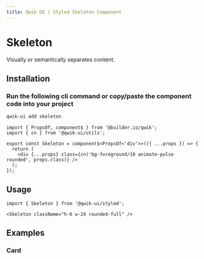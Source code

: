 ```yaml
---
title: Qwik UI | Styled Skeleton Component
---
```



<StatusBanner status={statusByComponent.styled.Skeleton} />

# Skeleton

Visually or semantically separates content.

<Showcase name="hero" />

## Installation

### Run the following cli command or copy/paste the component code into your project

```sh
qwik-ui add skeleton
```

```tsx
import { PropsOf, component$ } from '@builder.io/qwik';
import { cn } from '@qwik-ui/utils';

export const Skeleton = component$<PropsOf<'div'>>(({ ...props }) => {
  return (
    <div {...props} class={cn('bg-foreground/10 animate-pulse rounded', props.class)} />
  );
});
```

## Usage

```tsx
import { Skeleton } from '@qwik-ui/styled';
```

```tsx
<Skeleton className="h-6 w-24 rounded-full" />
```

## Examples

### Card

<Showcase name="card" />
